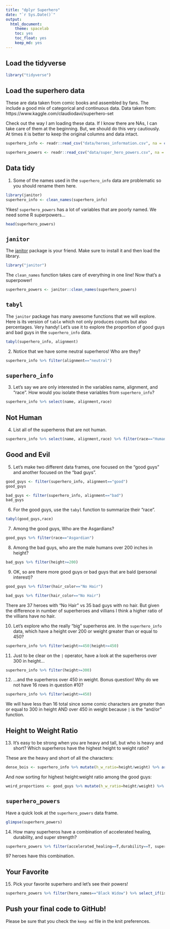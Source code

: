 ```yaml
---
title: "dplyr Superhero"
date: "`r Sys.Date()`"
output:
  html_document: 
    theme: spacelab
    toc: yes
    toc_float: yes
    keep_md: yes
---
```


## Load the tidyverse
```r
library("tidyverse")
```

## Load the superhero data
These are data taken from comic books and assembled by fans. The include a good mix of categorical and continuous data.  Data taken from: https://www.kaggle.com/claudiodavi/superhero-set  

Check out the way I am loading these data. If I know there are NAs, I can take care of them at the beginning. But, we should do this very cautiously. At times it is better to keep the original columns and data intact.  
```r
superhero_info <- readr::read_csv("data/heroes_information.csv", na = c("", "-99", "-"))
```

```r
superhero_powers <- readr::read_csv("data/super_hero_powers.csv", na = c("", "-99", "-"))
```

## Data tidy
1. Some of the names used in the `superhero_info` data are problematic so you should rename them here.  
```r
library(janitor)
superhero_info <- clean_names(superhero_info)

```

Yikes! `superhero_powers` has a lot of variables that are poorly named. We need some R superpowers...
```r
head(superhero_powers)
```

## `janitor`
The [janitor](https://garthtarr.github.io/meatR/janitor.html) package is your friend. Make sure to install it and then load the library.  
```r
library("janitor")
```

The `clean_names` function takes care of everything in one line! Now that's a superpower!
```r
superhero_powers <- janitor::clean_names(superhero_powers)
```

## `tabyl`
The `janitor` package has many awesome functions that we will explore. Here is its version of `table` which not only produces counts but also percentages. Very handy! Let's use it to explore the proportion of good guys and bad guys in the `superhero_info` data.  

```r
tabyl(superhero_info, alignment)
```

2. Notice that we have some neutral superheros! Who are they?
```r
superhero_info %>% filter(alignment=="neutral")
```

## `superhero_info`
3. Let's say we are only interested in the variables name, alignment, and "race". How would you isolate these variables from `superhero_info`?
```r
superhero_info %>% select(name, alignment,race)
```

## Not Human
4. List all of the superheros that are not human.
```r
superhero_info %>% select(name, alignment,race) %>% filter(race=="Human")
```

## Good and Evil
5. Let's make two different data frames, one focused on the "good guys" and another focused on the "bad guys".
```r
good_guys <- filter(superhero_info, alignment=="good")
good_guys
```

```r
bad_guys <- filter(superhero_info, alignment=="bad")
bad_guys
```

6. For the good guys, use the `tabyl` function to summarize their "race".
```r
tabyl(good_guys,race)
```

7. Among the good guys, Who are the Asgardians?
```r
good_guys %>% filter(race=="Asgardian")
```

8. Among the bad guys, who are the male humans over 200 inches in height?
```r
bad_guys %>% filter(height>=200)
```

9. OK, so are there more good guys or bad guys that are bald (personal interest)?
```r
good_guys %>% filter(hair_color=="No Hair")
```
```r
bad_guys %>% filter(hair_color=="No Hair")
```
There are 37 heroes with "No Hair" vs 35 bad guys with no hair. But given the difference in number of superheroes and villians I think a higher ratio of the villians have no hair.


10. Let's explore who the really "big" superheros are. In the `superhero_info` data, which have a height over 200 or weight greater than or equal to 450?
```r
superhero_info %>% filter(weight>=450|height>=450)
```

11. Just to be clear on the `|` operator,  have a look at the superheros over 300 in height...
```r
superhero_info %>% filter(height>=300)
```

12. ...and the superheros over 450 in weight. Bonus question! Why do we not have 16 rows in question #10?
```r
superhero_info %>% filter(weight>=450)
```
We will have less than 16 total since some comic characters are greater than or equal to 300 in height AND over 450 in weight because `|` is the "and/or" function.


## Height to Weight Ratio
13. It's easy to be strong when you are heavy and tall, but who is heavy and short? Which superheros have the highest height to weight ratio?

These are the heavy and short of all the characters:
```r
dense_bois <- superhero_info %>% mutate(h_w_ratio=height/weight) %>% arrange(h_w_ratio) %>% select(name, height, weight, h_w_ratio) %>% head() %>% print()
```
And now sorting for highest height:weight ratio among the good guys:
```r
weird_proportions <- good_guys %>% mutate(h_w_ratio=height/weight) %>% arrange(desc(h_w_ratio)) %>% select(name, height, weight, h_w_ratio) %>% head() %>% print()
```

## `superhero_powers`
Have a quick look at the `superhero_powers` data frame.  
```r
glimpse(superhero_powers)
```

14. How many superheros have a combination of accelerated healing, durability, and super strength?
```r
superhero_powers %>% filter(accelerated_healing==T,durability==T, super_strength==T) %>% select(hero_names,accelerated_healing,durability,super_strength)
```
97 heroes have this combination.

## Your Favorite
15. Pick your favorite superhero and let's see their powers!
```r
superhero_powers %>% filter(hero_names=="Black Widow") %>% select_if(isTRUE)
```

## Push your final code to GitHub!
Please be sure that you check the `keep md` file in the knit preferences.   